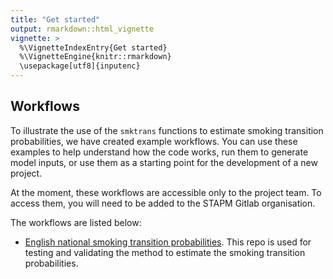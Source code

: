 ```yaml
---
title: "Get started"
output: rmarkdown::html_vignette
vignette: >
  %\VignetteIndexEntry{Get started}
  %\VignetteEngine{knitr::rmarkdown}
  \usepackage[utf8]{inputenc}
---
```


## Workflows

To illustrate the use of the `smktrans` functions to estimate smoking transition probabilities, we have created example workflows. You can use these examples to help understand how the code works, run them to generate model inputs, or use them as a starting point for the development of a new project.    

At the moment, these workflows are accessible only to the project team. To access them, you will need to be added to the STAPM Gitlab organisation.  

The workflows are listed below:  

- [English national smoking transition probabilities](https://gitlab.com/stapm/projects/smoking-model-development/smoking_transitions_paper). This repo is used for testing and validating the method to estimate the smoking transition probabilities.   








